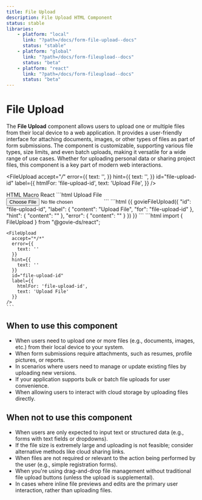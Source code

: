 ```yaml
---
title: File Upload
description: File Upload HTML Component
status: stable
libraries:
    - platform: "local"
      link: "?path=/docs/form-file-upload--docs"
      status: "stable"
    - platform: "global"
      link: "?path=/docs/form-fileupload--docs"
      status: "beta"
    - platform: "react"
      link: "?path=/docs/form-fileupload--docs"
      status: "beta"
---
```


# File Upload

<ComponentStatusBlock componentId="file-upload" />

The **File Upload** component allows users to upload one or multiple files from their local device to a web application. It provides a user-friendly interface for attaching documents, images, or other types of files as part of form submissions. The component is customizable, supporting various file types, size limits, and even batch uploads, making it versatile for a wide range of use cases. Whether for uploading personal data or sharing project files, this component is a key part of modern web interactions.

<FileUpload
  accept="*/*"
  error={{
    text: '',
  }}
  hint={{
    text: '',
  }}
  id="file-upload-id"
  label={{
    htmlFor: 'file-upload-id',
    text: 'Upload File',
  }}
/>

<Tabs id="tab3">
  <TabList>
    <TabItem value="tab31" checked>HTML</TabItem>
    <TabItem value="tab32">Macro</TabItem>
    <TabItem value="tab33">React</TabItem>
  </TabList>
  <TabPanel value="tab31">
    ```html
    <label
      for="file-upload-id"
      class="gi-text-md gi-mb-1 gi-block gi-mb-2">
      Upload File
    </label>
    <input
      id="file-upload-id"
      class="
        xs:gi-text-md
        gi-text-sm
        gi-leading-10
        xs:!gi-leading-5
        gi-p-[3px]
        gi-max-w-[100%]
        gi-border-transparent
        gi-flex-initial
        gi-ml-[-5px]
        gi-border-sm
        gi-border-solid
        gi-box-border
        gi-focus-state-outline
        gi-focus-state-border
        gi-z-1
      "
      type="file"
      name="file"
      accept="*/*"
    />
    ```
  </TabPanel>
  <TabPanel value="tab32">
    ```html
    {{ govieFileUpload({
      "id": "file-upload-id",
      "label": {
        "content": "Upload File",
        "for": "file-upload-id"
      },
      "hint": {
        "content": ""
      },
      "error": {
        "content": ""
      }
    }) }}
    ```

  </TabPanel>
  <TabPanel value="tab33">
    ```html
    import { FileUpload } from "@govie-ds/react";
    
    <FileUpload
      accept="*/*"
      error={{
        text: ''
      }}
      hint={{
        text: ''
      }}
      id="file-upload-id"
      label={{
        htmlFor: 'file-upload-id',
        text: 'Upload File'
      }}
    />
    ```
  </TabPanel>
</Tabs>

## When to use this component

- When users need to upload one or more files (e.g., documents, images, etc.) from their local device to your system.
- When form submissions require attachments, such as resumes, profile pictures, or reports.
- In scenarios where users need to manage or update existing files by uploading new versions.
- If your application supports bulk or batch file uploads for user convenience.
- When allowing users to interact with cloud storage by uploading files directly.

## When not to use this component

- When users are only expected to input text or structured data (e.g., forms with text fields or dropdowns).
- If the file size is extremely large and uploading is not feasible; consider alternative methods like cloud sharing links.
- When files are not required or relevant to the action being performed by the user (e.g., simple registration forms).
- When you're using drag-and-drop file management without traditional file upload buttons (unless the upload is supplemental).
- In cases where inline file previews and edits are the primary user interaction, rather than uploading files.
